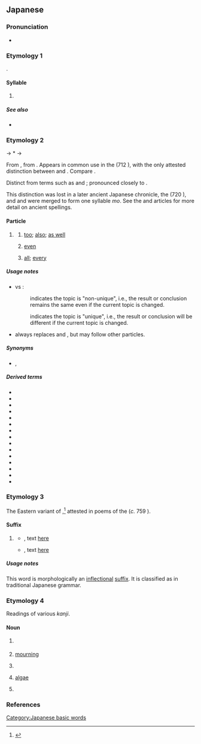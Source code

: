 {{character info}}
==Japanese==
{{stroke order|strokes=3}}

===Pronunciation===
* {{ja-pron}}

===Etymology 1===
{{ja-kana-mannyogana-etym}}.

====Syllable====
{{ja-syllable}}

# {{ja-kana-def}}

=====See also=====
* {{list:Hiragana/ja}}

===Etymology 2===
{{IPAfont|⟨mo<sub>2</sub>⟩}} → *{{IPAchar|/mə/}} → {{IPAchar|/mo/}}

From {{inh|ja|ojp|-}}, from {{inh|ja|jpx-pro|*mə}}. Appears in common use in the ''{{w|Kojiki}}'' (712 {{CE}}), with the only attested distinction between {{IPAfont|⟨mo<sub>1</sub>⟩}} and {{IPAfont|⟨mo<sub>2</sub>⟩}}. Compare {{cog|ltc|-}} {{ltc-l|母}}.

Distinct from {{IPAfont|⟨mo<sub>1</sub>⟩}} terms such as {{m|ja|雲|tr={{IPAfont|⟨kumo<sub>1</sub>⟩}} → kumo||[[cloud]]}} and {{m|ja|下|tr={{IPAfont|⟨simo<sub>1</sub>⟩}} → shimo||[[lower]], [[end]]}}; pronounced closely to {{cog|ltc|-}} {{ltc-l|毛}}.

This distinction was lost in a later ancient Japanese chronicle, the ''{{w|Nihon Shoki}}'' (720 {{CE}}), and {{IPAfont|⟨mo<sub>1</sub>⟩}} and {{IPAfont|⟨mo<sub>2</sub>⟩}} were merged to form one syllable ''mo''. See the {{w|Man'yōgana}} and {{w|Jōdai Tokushu Kanazukai}} articles for more detail on ancient spellings.

====Particle====
{{ja-pos|particle}}

# {{q|non-unique topic marker}}
#: {{ant|ja|は}}
## [[too]]; [[also]]; [[as well]]
##: {{ja-usex|田%中さんは[[ビール]]を[[飲む|飲ん]]でいる。スミスさん'''も'''飲んでいる。|た%なか-さん は ビール を のんでいる。スミス-さん '''も''' のんでいる。|Tanaka is drinking beer. Smith is '''also''' drinking.}}
##: {{ja-usex|[[本%日]]'''も'''ご[[来%店]]くださいまして、[[ありがとうございます]]。|ほん%じつ '''も''' ご-らい%てん くださいまして、ありがとう ございます。|Thank you for [[visit|visiting]] our store today '''as well''' [as other days].}}
##: {{ja-usex|[[私]]に'''も'''[[くれる|くれ]]た。|わたし に '''も''' くれた。|[She] gave some to me, '''too'''.}}
## [[even]]
##: {{ja-usex|夢に'''も'''思いませんでした。|ゆめ に '''も''' おもいません でした。|I have never thought of this '''even''' in my dreams.}}
##: {{ja-usex|500 円'''も'''あれば買える。|ごひゃく えん '''も''' あれば かえる。|I only need 500 yen to buy this.|lit=I can buy this '''even''' if I have only 500 yen.}}
##: {{ja-usex|[[猿も木から落ちる|猿'''も'''木から落ちる]]|さる '''も''' き から おちる|'''Even''' experts occasionally make mistakes.|lit='''Even''' monkeys fall from trees}}
## {{q|attaching to an [[indefinite]] [[pronoun]] or [[determiner]]}} [[all]]; [[every]]
##: {{ja-usex|誰'''も'''知っていることだ。|だれ '''も''' しって いる こと だ。|'''Every'''one knows this.}}
##: {{ja-usex|[[箱]]の[[中]]には[[何]]'''も'''[[ない|なか]]った。|はこ の なか に は なに '''も''' なかった。|The box was empty.|lit=Inside the box, '''all''' things do not exist.}}

=====Usage notes=====
* {{ja-r|も}} vs {{ja-r|は}}:
*: {{lang|ja|も}} indicates the topic is "non-unique", i.e., the result or conclusion remains the same even if the current topic is changed.
*:: {{ja-x|'''今日も'''いい天%気。|'''きょう も''' い.い てん%き。|Nice weather '''today'''. (implying something like "the weather is also nice yesterday/the weather is fine as usual".)}}
*: {{lang|ja|は}} indicates the topic is "unique", i.e., the result or conclusion will be different if the current topic is changed.
*:: {{ja-x|'''今日は'''いい天%気。|'''きょう は''' い.い てん%き。|Nice weather '''today'''. (implying something like "the weather is bad yesterday/the weather has been bad recently".)}}
* {{m|ja||も|tr=mo}} always replaces {{ja-r|を}} and {{ja-r|が}}, but may follow other particles.

=====Synonyms=====
* {{sense|even}} {{ja-r|すら}}, {{ja-r|さえ}}

=====Derived terms=====
{{der-top}}
* {{ja-r|も が}}
* {{ja-r|も や}}
* {{ja-r|も よ}}
* {{ja-r|いつ も}}
* {{ja-r|いつ まで も}}
* {{ja-r|か も}}
* {{ja-r|し も}}
* {{ja-r|だに も}}
* {{ja-r|で も}}
* {{ja-r|と も}}
* {{ja-r|ど も}}
* {{ja-r|に も}}
* {{ja-r|も が も}}
* {{ja-r|や も}}
* {{ja-r|を も}}
{{der-bottom}}

===Etymology 3===
The Eastern {{inh|ja|ojp|-}} variant of {{m|ja|む|tr=-mu}},<ref>{{R:Daijirin}}</ref> attested in poems of the ''{{w|Man'yōshū}}'' (''c.'' 759 {{CE}}).

====Suffix====
{{ja-pos|suffix}}

# {{lb|ja|regional|obsolete}} {{n-g|Used to form the conjectural form of verbs, equivalent to modern {{ja-r|-う}} / {{ja-r|-よう}}.}}
#* {{RQ:Manyoshu|14|3418}}, text [http://jti.lib.virginia.edu/japanese/manyoshu/Man14Yo.html#3418 here]
#*: {{ja-usex|m=可美都氣努 佐野田能奈倍能 武良奈倍尓 許登波佐太米都 伊麻波伊可尓世'''母'''|m_kana=かみつけの さのだのなへの むらなへに ことはさだめつ いまはいかにせ'''も'''|[[上%毛野]]%佐野%田の苗の[[群苗]]に事は定めつ今はいかにせ'''も'''|^かみつ%けの% ^さの%だ-の-なへ の むらなへ に こと は さだめつ いま は いか に せ'''も'''|rom=Kamitsukeno Sanoda-no-nae no muranae ni koto ni sadametsu ima wa ika ni se'''mo'''}}
#* {{RQ:Manyoshu|20|4418}}, text [http://jti.lib.virginia.edu/japanese/manyoshu/Man20Yo.html#4418 here]
#*: {{ja-usex|m=和我可度乃 可多夜麻都婆伎 麻己等奈礼 和我弖布礼奈々 都知尓於知'''母'''加毛|m_kana=わがかどの かたやまつばき まことなれ わがてふれなな つちにおち'''も'''かも|我が門の片山%椿まこと汝れ我が手触れ[[なな]]土に落ち'''も'''かも|わが かど の かたやま% つばき まこと なれ わが て ふれなな つち に おち'''も''' か も}}

=====Usage notes=====
This word is morphologically an [[inflectional]] [[suffix]]. It is classified as {{m|ja|助動詞|tr=jodōshi||auxiliary verb}} in traditional Japanese grammar.

===Etymology 4===
Readings of various ''kanji''.

====Noun====
{{ja-noun}}

# {{ja-def|最}} {{rfdef|ja}}
# {{ja-def|喪}} [[mourning]]
# {{ja-def|裳}} {{rfdef|ja}}
# {{ja-def|藻}} [[algae]]
# {{ja-def|面}} {{rfdef|ja}}

===References===
<references/>

[[Category:Japanese basic words]]